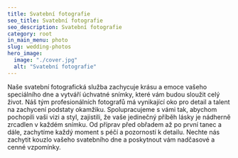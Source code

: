 ```yaml
---
title: Svatební fotografie
seo_title: Svatební fotografie
seo_description: Svatební fotografie
category: root
in_main_menu: photo
slug: wedding-photos
hero_image:
  image: "./cover.jpg"
  alt: "Svatební fotografie"
---
```

Naše svatební fotografická služba zachycuje krásu a emoce vašeho speciálního dne a vytváří úchvatné snímky, které vám budou sloužit celý život. Náš tým profesionálních fotografů má vynikající oko pro detail a talent na zachycení podstaty okamžiku. Spolupracujeme s vámi tak, abychom pochopili vaši vizi a styl, zajistili, že vaše jedinečný příběh lásky je nádherně zrcadlen v každém snímku. Od příprav před obřadem až po první tanec a dále, zachytíme každý moment s péčí a pozorností k detailu. Nechte nás zachytit kouzlo vašeho svatebního dne a poskytnout vám nadčasové a cenné vzpomínky.